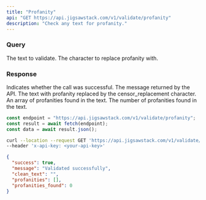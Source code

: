```yaml
---
title: "Profanity"
api: "GET https://api.jigsawstack.com/v1/validate/profanity"
description: "Check any text for profanity."
---
```


### Query

<ParamField query="text" type="string" required>
  The text to validate.
</ParamField>

<ParamField query="censor_replacement" type="string" default="*" required>
  The character to replace profanity with.
</ParamField>

<Snippet file="header.mdx" />

### Response

<ResponseField name="success" type="boolean">
  Indicates whether the call was successful.
</ResponseField>

<ResponseField name="message" type="string">
  The message returned by the API.
</ResponseField>

<ResponseField name="clean_text" type="string">
  The text with profanity replaced by the censor_replacement character.
</ResponseField>

<ResponseField name="profanities" type="array">
  An array of profanities found in the text.
</ResponseField>

<ResponseField name="profanities_found" type="integer">
  The number of profanities found in the text.
</ResponseField>

<RequestExample>

```javascript Node.js
const endpoint = "https://api.jigsawstack.com/v1/validate/profanity";
const result = await fetch(endpoint);
const data = await result.json();
```

```bash cURL
curl --location --request GET 'https://api.jigsawstack.com/v1/validate/profanity' \
--header 'x-api-key: <your-api-key>'
```

</RequestExample>

<ResponseExample>

```json Response
{
  "success": true,
  "message": "Validated successfully",
  "clean_text": "",
  "profanities": [],
  "profanities_found": 0
}
```

</ResponseExample>

